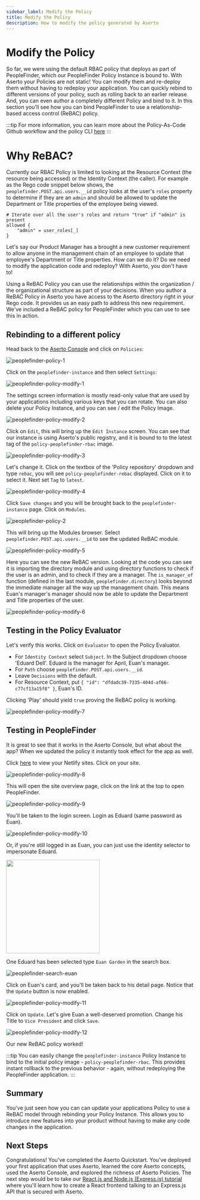```yaml
---
sidebar_label: Modify the Policy
title: Modify the Policy
description: How to modify the policy generated by Aserto
---
```


# Modify the Policy

So far, we were using the default RBAC policy that deploys as part of PeopleFinder, which our PeopleFinder Policy Instance is bound to. With Aserto your Policies are not static! You can modify them and re-deploy them without having to redeploy your application. You can quickly rebind to different versions of your policy, such as rolling back to an earlier release. And, you can even author a completely different Policy and bind to it.  In this section you'll see how you can bind PeopleFinder to use a relationship-based access control (ReBAC) policy. 

:::tip
For more information, you can learn more about the Policy-As-Code Github workflow and the policy CLI [here](/docs/v1/overview/policy-lifecycle)
:::

# Why ReBAC?

Currently our RBAC Policy is limited to looking at the Resource Context (the resource being accessed) or the Identity Context (the caller). For example as the Rego code snippet below shows, the `peoplefinder.POST.api.users.__id` policy looks at the user's `roles` property to determine if they are an `admin` and should be allowed to update the Department or Title properties of the employee being viewed.

```
# Iterate over all the user's roles and return "true" if "admin" is present
allowed {
	"admin" = user_roles[_]
}
```

Let's say our Product Manager has a brought a new customer requirement to allow anyone in the management chain of an employee to update that employee's Department or Title properties. How can we do it? Do we need to modify the application code and redeploy? With Aserto, you don't have to! 

Using a ReBAC Policy you can use the relationships within the organization / the organizational structure as part of your decisions. When you author a ReBAC Policy in Aserto you have access to the Aserto directory right in your Rego code. It provides us an easy path to address this new requirement. We've included a ReBAC policy for PeopleFinder which you can use to see this in action. 

## Rebinding to a different policy

Head back to the [Aserto Console](https://console.aserto.com) and click on `Policies`:

![peoplefinder-policy-1](/peoplefinder-policy-1.png)

Click on the `peoplefinder-instance` and then select `Settings`:

![peoplefinder-policy-modify-1](/peoplefinder-policy-modify-1.png)

The settings screen information is mostly read-only value that are used by your applications including various keys that you can rotate. You can also delete your Policy Instance, and you can see / edit the Policy Image.

![peoplefinder-policy-modify-2](/peoplefinder-policy-modify-2.png)

Click on `Edit`, this will bring up the `Edit Instance` screen. You can see that our instance is using Aserto's public registry, and it is bound to to the latest tag of the `policy-peoplefinder-rbac` image.

![peoplefinder-policy-modify-3](/peoplefinder-policy-modify-3.png)

Let's change it. Click on the textbox of the 'Policy repository' dropdown and type `rebac`, you will see `policy-peoplefinder-rebac` displayed. Click on it to select it. Next set `Tag` to `latest`. 

![peoplefinder-policy-modify-4](/peoplefinder-policy-modify-4.png)

Click `Save changes` and you will be brought back to the `peoplefinder-instance` page. Click on `Modules`.

![peoplefinder-policy-2](/peoplefinder-policy-2.png)

This will bring up the Modules browser. Select `peoplefinder.POST.api.users.__id` to see the updated ReBAC module.

![peoplefinder-policy-modify-5](/peoplefinder-policy-modify-5.png)

Here you can see the new ReBAC version. Looking at the code you can see it is importing the directory module and using directory functions to check if the user is an admin, and to check if they are a manager. The `is_manager_of` function (defined in the last module, `peoplefinder.directory`) looks beyond the immediate manager all the way up the management chain. This means Euan's manager's manager should now be able to update the Department and Title properties of the user.

![peoplefinder-policy-modify-6](/peoplefinder-policy-modify-6.png)

## Testing in the Policy Evaluator

Let's verify this works. Click on `Evaluator` to open the Policy Evaluator. 

* For `Identity Context` select `Subject`. In the Subject dropdown choose 'Eduard Dell'. Eduard is the manager for April, Euan's manager.
* For `Path` choose `peoplefinder.POST.api.users.__id`. 
* Leave `Decisions` with the default.
* For Resource Context, put ```{ "id": "dfdadc39-7335-404d-af66-c77cf13a15f8" }```, Euan's ID.

Clicking 'Play' should yield `true` proving the ReBAC policy is working. 

![peoplefinder-policy-modify-7](/peoplefinder-policy-modify-7.png)

## Testing in PeopleFinder

It is great to see that it works in the Aserto Console, but what about the app? When we updated the policy it instantly took effect for the app as well. 

Click [here](https://app.netlify.com) to view your Netlify sites. Click on your site.

![peoplefinder-policy-modify-8](/peoplefinder-policy-modify-8.png)

This will open the site overview page, click on the link at the top to open PeopleFinder.

![peoplefinder-policy-modify-9](/peoplefinder-policy-modify-9.png)

You'll be taken to the login screen. Login as Eduard (same password as Euan).

![peoplefinder-policy-modify-10](/peoplefinder-policy-modify-10.png)

Or, if you're still logged in as Euan, you can just use the identity selector to impersonate Eduard.

[<img src="/peoplefinder-user-impersonate-eduard.png" width="250px"/>](/peoplefinder-user-impersonate-eduard.png)

One Eduard has been selected type `Euan Garden` in the search box.

![peoplefinder-search-euan](/peoplefinder-search-euan.png)

Click on Euan's card, and you'll be taken back to his detail page. Notice that the `Update` button is now enabled.

![peoplefinder-policy-modify-11](/peoplefinder-policy-modify-11.png)

Click on `Update`. Let's give Euan a well-deserved promotion. Change his Title to `Vice President` and click `Save`. 

![peoplefinder-policy-modify-12](/peoplefinder-policy-modify-12.png)

Our new ReBAC policy worked!

:::tip
You can easily change the `peoplefinder-instance` Policy Instance to bind to the initial policy image - `policy-peoplefinder-rbac`. This provides instant rollback to the previous behavior - again, without redeploying the PeopleFinder application.
:::

## Summary

You've just seen how you can can update your applications Policy to use a ReBAC model through rebinding your Policy Instance. This allows you to introduce new features into your product without having to make any code changes in the application. 

## Next Steps

Congratulations! You've completed the Aserto Quickstart. You've deployed your first application that uses Aserto, learned the core Aserto concepts, used the Aserto Console, and explored the richness of Aserto Policies. The next step would be to take our [React.js and Node.js (Express.js) tutorial](/docs/v1/quickstarts/react/overview) where you'll learn how to create a React frontend talking to an Express.js API that is secured with Aserto.